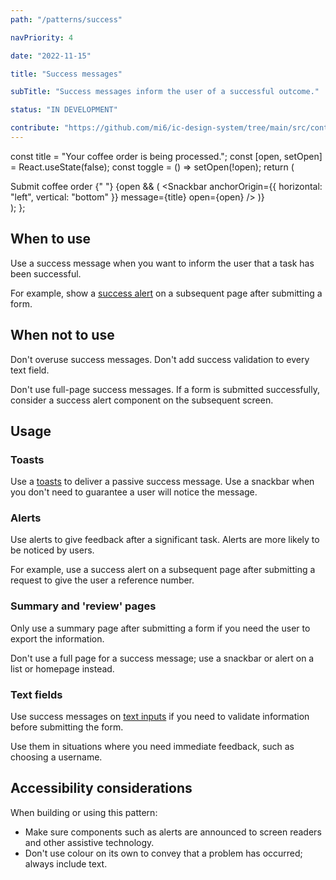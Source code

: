 ```yaml
---
path: "/patterns/success"

navPriority: 4

date: "2022-11-15"

title: "Success messages"

subTitle: "Success messages inform the user of a successful outcome."

status: "IN DEVELOPMENT"

contribute: "https://github.com/mi6/ic-design-system/tree/main/src/content/structured/patterns/success.mdx"
---
```



  const title = "Your coffee order is being processed.";
  const [open, setOpen] = React.useState(false);
  const toggle = () => setOpen(!open);
  return (
    <div>
      <IcButton variant="primary" onClick={toggle}>
        Submit coffee order
      </IcButton>{" "}
      {open && (
        <Snackbar
          anchorOrigin={{ horizontal: "left", vertical: "bottom" }}
          message={title}
          open={open}
        />
      )}
    </div>
  );
};

## When to use

Use a success message when you want to inform the user that a task has been successful.

For example, show a [success alert](/components/alerts) on a subsequent page after submitting a form.

## When not to use

Don't overuse success messages. Don't add success validation to every text field.

Don't use full-page success messages. If a form is submitted successfully, consider a success alert component on the subsequent screen.

## Usage

### Toasts

Use a [toasts](/components/toasts) to deliver a passive success message. Use a snackbar when you don't need to guarantee a user will notice the message.

### Alerts

Use alerts to give feedback after a significant task. Alerts are more likely to be noticed by users.

For example, use a success alert on a subsequent page after submitting a request to give the user a reference number.

<ComponentPreview icds>
  <IcAlert
    heading="Application submitted"
    message="Your application for 'additional coffee allowance' was submitted successfully."
    variant="success"
  />
</ComponentPreview>

### Summary and 'review' pages

Only use a summary page after submitting a form if you need the user to export the information.

Don't use a full page for a success message; use a snackbar or alert on a list or homepage instead.

### Text fields

Use success messages on [text inputs](/components/text-input) if you need to validate information before submitting the form.

Use them in situations where you need immediate feedback, such as choosing a username.

<ComponentPreview icds>
  <IcTextField
    label="Username"
    value="coffeeninja005"
    validationStatus="success"
    validationText="This username is available."
  />
</ComponentPreview>

## Accessibility considerations

When building or using this pattern:

- Make sure components such as alerts are announced to screen readers and other assistive technology.
- Don't use colour on its own to convey that a problem has occurred; always include text.
